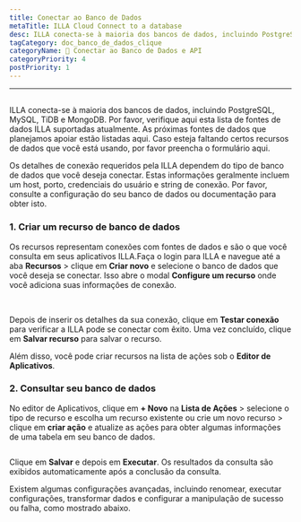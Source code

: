 ```yaml
---
title: Conectar ao Banco de Dados
metaTitle: ILLA Cloud Connect to a database
desc: ILLA conecta-se à maioria dos bancos de dados, incluindo PostgreSQL, MySQL, TiDB e MongoDB
tagCategory: doc_banco_de_dados_clique
categoryName: 📲 Conectar ao Banco de Dados e API
categoryPriority: 4
postPriority: 1
---
```


* * *

## <h2 hidden>Connect to a database</h2>

ILLA conecta-se à maioria dos bancos de dados, incluindo PostgreSQL, MySQL, TiDB e MongoDB. Por favor, verifique aqui esta lista de fontes de dados ILLA suportadas atualmente. As próximas fontes de dados que planejamos apoiar estão listadas aqui. Caso esteja faltando certos recursos de dados que você está usando, por favor preencha o formulário aqui.

Os detalhes de conexão requeridos pela ILLA dependem do tipo de banco de dados que você deseja conectar. Estas informações geralmente incluem um host, porto, credenciais do usuário e string de conexão. Por favor, consulte a configuração do seu banco de dados ou documentação para obter isto.

### 1.  Criar um recurso de banco de dados

Os recursos representam conexões com fontes de dados e são o que você consulta em seus aplicativos ILLA.Faça o login para ILLA e navegue até a aba **Recursos** > clique em **Criar novo** e selecione o banco de dados que você deseja se conectar. Isso abre o modal **Configure um recurso** onde você adiciona suas informações de conexão.

<img
  src='https://cdn.illacloud.com/official-website/img/docs/connect/connect-database/resources.png'
  alt=""
/>
<img
  src='https://cdn.illacloud.com/official-website/img/docs/connect/connect-database/config.png'
  alt=""
/>

Depois de inserir os detalhes da sua conexão, clique em **Testar conexão** para verificar a ILLA pode se conectar com êxito. Uma vez concluído, clique em **Salvar recurso** para salvar o recurso.

Além disso, você pode criar recursos na lista de ações sob o **Editor de Aplicativos**.

### 2.  Consultar seu banco de dados

No editor de Aplicativos, clique em **+ Novo** na **Lista de Ações** > selecione o tipo de recurso e escolha um recurso existente ou crie um novo recurso > clique em **criar ação** e atualize as ações para obter algumas informações de uma tabela em seu banco de dados.

<img
  src='https://cdn.illacloud.com/official-website/img/docs/connect/connect-database/action.png'
  alt=""
/>

Clique em **Salvar** e depois em **Executar**. Os resultados da consulta são exibidos automaticamente após a conclusão da consulta.

Existem algumas configurações avançadas, incluindo renomear, executar configurações, transformar dados e configurar a manipulação de sucesso ou falha, como mostrado abaixo.

<img
  src='https://cdn.illacloud.com/official-website/img/docs/connect/connect-database/run.png'
  alt=""
/>
